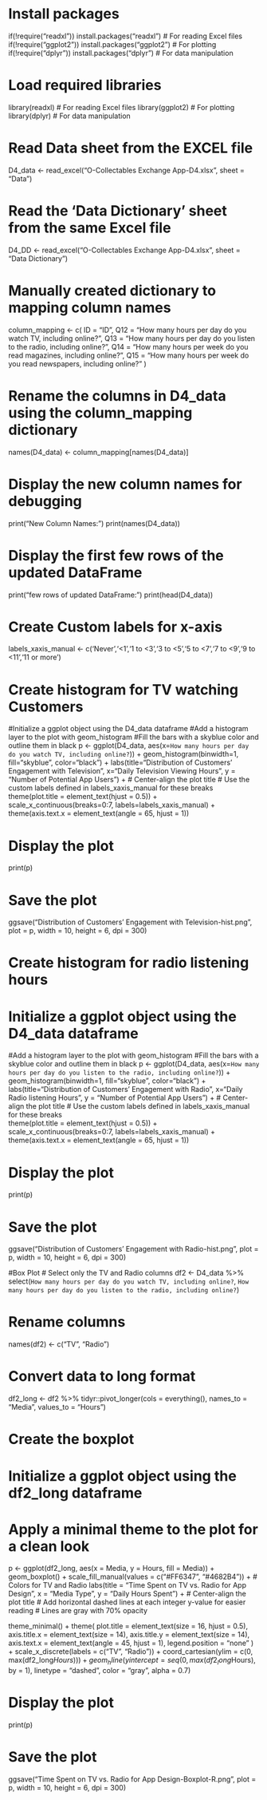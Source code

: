 # Install packages 
if(!require("readxl")) install.packages("readxl") # For reading Excel files
if(!require("ggplot2")) install.packages("ggplot2") # For plotting
if(!require("dplyr")) install.packages("dplyr") # For data manipulation

# Load required libraries
library(readxl) # For reading Excel files
library(ggplot2) # For plotting
library(dplyr) # For data manipulation

# Read Data sheet from the EXCEL file
D4_data <- read_excel("O-Collectables Exchange App-D4.xlsx", sheet = "Data")

# Read the 'Data Dictionary' sheet from the same Excel file
D4_DD <- read_excel("O-Collectables Exchange App-D4.xlsx", sheet = "Data Dictionary")

# Manually created dictionary to mapping column names 
column_mapping <- c(
    ID = "ID",
    Q12 = "How many hours per day do you watch TV, including online?",
    Q13 = "How many hours per day do you listen to the radio, including online?",
    Q14 = "How many hours per week do you read magazines, including online?",
    Q15 = "How many hours per week do you read newspapers, including online?"
)

# Rename the columns in D4_data using the column_mapping dictionary
names(D4_data) <- column_mapping[names(D4_data)]

# Display the new column names for debugging
print("New Column Names:")
print(names(D4_data))

# Display the first few rows of the updated DataFrame
print("\nFirst few rows of updated DataFrame:")
print(head(D4_data))

# Create Custom labels for x-axis
labels_xaxis_manual <- c('Never','<1','1 to <3','3 to <5','5 to <7','7 to <9','9 to <11','11 or more')

# Create histogram for TV watching Customers
#Initialize a ggplot object using the D4_data dataframe
#Add a histogram layer to the plot with geom_histogram
#Fill the bars with a skyblue color and outline them in black
p <- ggplot(D4_data, aes(x=`How many hours per day do you watch TV, including online?`)) + 
  geom_histogram(binwidth=1, fill="skyblue", color="black") + 
  labs(title="Distribution of Customers' Engagement with Television",
       x="Daily Television Viewing Hours", 
       y = "Number of Potential App Users") + 
# Center-align the plot title
# Use the custom labels defined in labels_xaxis_manual for these breaks
  theme(plot.title = element_text(hjust = 0.5)) + 
  scale_x_continuous(breaks=0:7, labels=labels_xaxis_manual) +
  theme(axis.text.x = element_text(angle = 65, hjust = 1))

# Display the plot
print(p)

# Save the plot
ggsave("Distribution of Customers' Engagement with Television-hist.png", plot = p, width = 10, height = 6, dpi = 300)



# Create histogram for radio listening hours
# Initialize a ggplot object using the D4_data dataframe
#Add a histogram layer to the plot with geom_histogram
#Fill the bars with a skyblue color and outline them in black
p <- ggplot(D4_data, aes(x=`How many hours per day do you listen to the radio, including online?`)) + 
  geom_histogram(binwidth=1, fill="skyblue", color="black") + 
  labs(title="Distribution of Customers' Engagement with Radio",
       x="Daily Radio listening Hours", 
       y = "Number of Potential App Users") + 
# Center-align the plot title
# Use the custom labels defined in labels_xaxis_manual for these breaks       
  theme(plot.title = element_text(hjust = 0.5)) + 
  scale_x_continuous(breaks=0:7, labels=labels_xaxis_manual) +
  theme(axis.text.x = element_text(angle = 65, hjust = 1))

# Display the plot
print(p)

# Save the plot
ggsave("Distribution of Customers' Engagement with Radio-hist.png", plot = p, width = 10, height = 6, dpi = 300)


#Box Plot
# Select only the TV and Radio columns
df2 <- D4_data %>%
  select(`How many hours per day do you watch TV, including online?`,
         `How many hours per day do you listen to the radio, including online?`)

# Rename columns 
names(df2) <- c("TV", "Radio")

# Convert data to long format
df2_long <- df2 %>%
  tidyr::pivot_longer(cols = everything(), names_to = "Media", values_to = "Hours")

# Create the boxplot
# Initialize a ggplot object using the df2_long dataframe
# Apply a minimal theme to the plot for a clean look 
p <- ggplot(df2_long, aes(x = Media, y = Hours, fill = Media)) +
  geom_boxplot() +
  scale_fill_manual(values = c("#FF6347", "#4682B4")) +  # Colors for TV and Radio
  labs(title = "Time Spent on TV vs. Radio for App Design",
       x = "Media Type ",
       y = "Daily Hours Spent") +
# Center-align the plot title
# Add horizontal dashed lines at each integer y-value for easier reading
# Lines are gray with 70% opacity

  theme_minimal() +
  theme(
    plot.title = element_text(size = 16, hjust = 0.5),
    axis.title.x = element_text(size = 14),
    axis.title.y = element_text(size = 14),
    axis.text.x = element_text(angle = 45, hjust = 1),
    legend.position = "none"
  ) +
  scale_x_discrete(labels = c("TV", "Radio")) +
  coord_cartesian(ylim = c(0, max(df2_long$Hours))) +
  geom_hline(yintercept = seq(0, max(df2_long$Hours), by = 1), 
             linetype = "dashed", color = "gray", alpha = 0.7)

# Display the plot
print(p)

# Save the plot
ggsave("Time Spent on TV vs. Radio for App Design-Boxplot-R.png", plot = p, width = 10, height = 6, dpi = 300)


